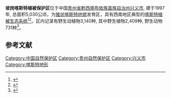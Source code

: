 '''坡岗喀斯特植被保护区'''位于中国[[贵州省|贵州省]][[黔西南布依族苗族自治州|黔西南布依族苗族自治州]][[兴义市|兴义市]], 建于1997年, 总面积5,030公顷，为[[锥状喀斯特地貌|锥状喀斯特地貌]]发育区，具有西南地区典型的[[喀斯特植被生态系统|喀斯特植被生态系统]]<ref>{{cite journal |last1=Bi |first1=Xing |last2=Yang |first2=Zhaohui |last3=Wang |first3=Cheng |last4=Su |first4=Haijun |last5=Zhang |first5=Mingming |title=Coupling and co-evolution of biological and cultural diversity in the karst area of southwest China: A case study of Pogang Nature Reserve in Guizhou |journal=Biodiversity Science |date=2020-08-20 |volume=28 |issue=8 |pages=1036 |doi=10.17520/biods.2019269}}</ref><ref>{{cite journal |author1=兰安军 |coauthors=张百平, 熊康宁, 安裕论 |title=黔西南脆弱喀斯特生态环境空间格局分析 |journal=地理研究 |date=2003 |volume=22 |issue=6 |pages=733-741 |url=http://www.jnr.ac.cn/CN/abstract/abstract9177.shtml |accessdate=2020-12-26}}</ref>。区内记录有野生动植物3,140种, 其中野生植物2,409种, 野生动物731种<ref>{{cite book |editor=张华海,龙启德,廖德平 |title=兴义坡岗自然保护区综合科学考察集 |date=2006 |publisher=贵州科技出版社 |location=贵阳|isbn=9787806624524}}</ref>。

==参考文献==
{{reflist}}

[[Category:中国自然保护区|Category:中国自然保护区]]
[[Category:贵州自然保护区|Category:贵州自然保护区]]
[[Category:兴义市|Category:兴义市]]
[[Category:喀斯特地形|Category:喀斯特地形]]
